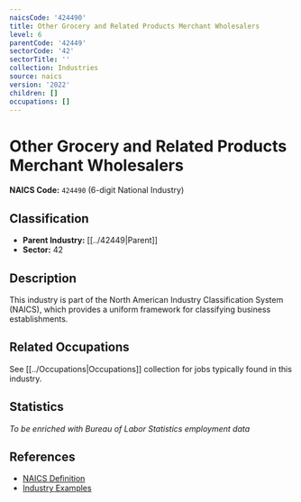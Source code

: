 ```yaml
---
naicsCode: '424490'
title: Other Grocery and Related Products Merchant Wholesalers
level: 6
parentCode: '42449'
sectorCode: '42'
sectorTitle: ''
collection: Industries
source: naics
version: '2022'
children: []
occupations: []
---
```

# Other Grocery and Related Products Merchant Wholesalers

**NAICS Code:** `424490` (6-digit National Industry)

## Classification

- **Parent Industry:** [[../42449|Parent]]
- **Sector:** 42

## Description

This industry is part of the North American Industry Classification System (NAICS), which provides a uniform framework for classifying business establishments.

## Related Occupations

See [[../Occupations|Occupations]] collection for jobs typically found in this industry.

## Statistics

*To be enriched with Bureau of Labor Statistics employment data*

## References

- [NAICS Definition](https://www.census.gov/naics/)
- [Industry Examples](https://www.census.gov/naics/2022NAICS/)
